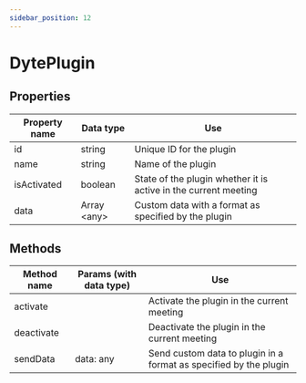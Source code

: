 ```yaml
---
sidebar_position: 12
---
```


# DytePlugin

## Properties

| Property name | Data type    | Use                                                             |
| ------------- | ------------ | --------------------------------------------------------------- |
| id            | string       | Unique ID for the plugin                                        |
| name          | string       | Name of the plugin                                              |
| isActivated   | boolean      | State of the plugin whether it is active in the current meeting |
| data          | Array <any\> | Custom data with a format as specified by the plugin            |

## Methods

| Method name | Params (with data type) | Use                                                               |
| ----------- | ----------------------- | ----------------------------------------------------------------- |
| activate    |                         | Activate the plugin in the current meeting                        |
| deactivate  |                         | Deactivate the plugin in the current meeting                      |
| sendData    | data: any               | Send custom data to plugin in a format as specified by the plugin |
